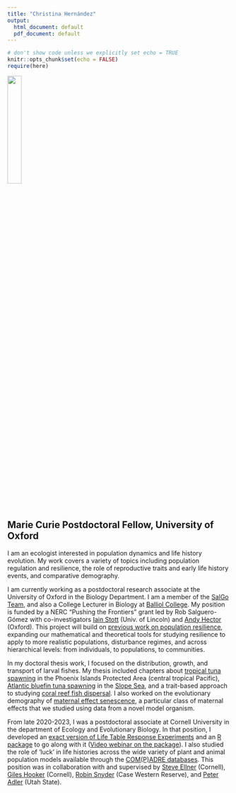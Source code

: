 ```yaml
---
title: "Christina Hernández"
output:
  html_document: default
  pdf_document: default
---
```


```r
# don't show code unless we explicitly set echo = TRUE
knitr::opts_chunk$set(echo = FALSE)
require(here)
```
![](photos/headshot_2018.jpeg){width=25%}

## Marie Curie Postdoctoral Fellow, University of Oxford

I am an ecologist interested in population dynamics and life history evolution. My work covers a variety of topics including population regulation and resilience, the role of reproductive traits and early life history events, and comparative demography.

I am currently working as a postdoctoral research associate at the University of Oxford in the Biology Department. I am a member of the [SalGo Team](https://salgo.web.ox.ac.uk/welcome), and also a College Lecturer in Biology at [Balliol College](https://www.balliol.ox.ac.uk/dr-christina-hernandez). My position is funded by a NERC "Pushing the Frontiers" grant led by Rob Salguero-Gómez with co-investigators [Iain Stott](https://staff.lincoln.ac.uk/11dc70c0-5aa2-4cf1-af55-88ef8f87e189) (Univ. of Lincoln) and [Andy Hector](https://www.biology.ox.ac.uk/people/professor-andrew-hector) (Oxford). This project will build on [previous work on population resilience](https://salgo.web.ox.ac.uk/article/creating-comparative-framework-demographic-resilience), expanding our mathematical and theoretical tools for studying resilience to apply to more realistic populations, disturbance regimes, and across hierarchical levels: from individuals, to populations, to communities.

In my doctoral thesis work, I focused on the distribution, growth, and transport of larval fishes. My thesis included chapters about [tropical tuna spawning](https://www.nature.com/articles/s41598-019-47161-0) in the Phoenix Islands Protected Area (central tropical Pacific), [Atlantic bluefin tuna spawning](https://www.whoi.edu/oceanus/feature/the-secret-tuna-nursery/) in the [Slope Sea](https://cdnsciencepub.com/doi/full/10.1139/cjfas-2020-0444), and a trait-based approach to studying [coral reef fish dispersal](https://link.springer.com/article/10.1007/s00338-023-02355-x). I also worked on the evolutionary demography of [maternal effect senescence](https://www.pnas.org/content/117/28/16431), a particular class of maternal effects that we studied using data from a novel model organism.

From late 2020-2023, I was a postdoctoral associate at Cornell University in the department of Ecology and Evolutionary Biology. In that position, I developed an [exact version of Life Table Response Experiments](https://besjournals.onlinelibrary.wiley.com/doi/full/10.1111/2041-210X.14065) and an [R package](https://cran.r-project.org/web/packages/exactLTRE/index.html) to go along with it ([Video webinar on the package](https://www.youtube.com/watch?v=PEjqJHotUTM&list=PL4ADF7CAA34DD8E4D&index=72&ab_channel=MethodsEcolEvol)). I also studied the role of 'luck' in life histories across the wide variety of plant and animal population models available through the [COM(P)ADRE databases](compadre-db.org). This position was in collaboration with and supervised by [Steve Ellner](http://www.eeb.cornell.edu/Ellner/) (Cornell), [Giles Hooker](http://faculty.bscb.cornell.edu/~hooker/) (Cornell), [Robin Snyder](https://case.edu/artsci/biol/snyder/snyder.html) (Case Western Reserve), and [Peter Adler](https://qcnr.usu.edu/labs/adler_lab/index) (Utah State).



